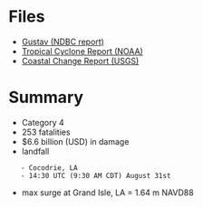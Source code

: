 = Files =
* [[http://www.ndbc.noaa.gov/hurricanes/2008/gustav/|Gustav (NDBC report)]]
* [[files:~/Documents/13_technical_reports/Beven_Gustav_Report_NOAA_2009.pdf|Tropical Cyclone Report (NOAA)]]
* [[file:~/Documents/13_technical_reports/Doran_CstChng_Gustav_USGS_2009.pdf|Coastal Change Report (USGS)]]

= Summary =
* Category 4
* 253 fatalities
* $6.6 billion (USD) in damage
* landfall
	- Cocodrie, LA
	- 14:30 UTC (9:30 AM CDT) August 31st
* max surge at Grand Isle, LA = 1.64 m NAVD88
